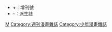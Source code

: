 *+：增刊號
*-：派生誌

[[Category:講談社的漫畫雜誌|M]]
[[Category:週刊漫畫雜誌|Category:週刊漫畫雜誌]]
[[Category:少年漫畫雜誌|Category:少年漫畫雜誌]]
